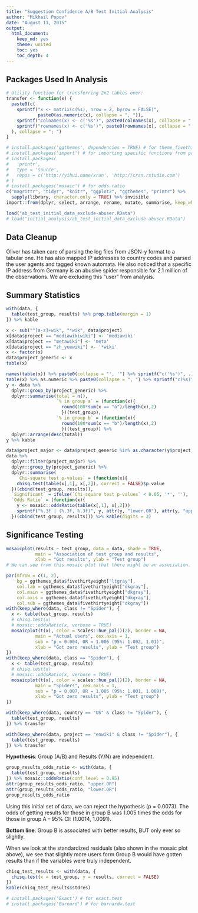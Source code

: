 ```yaml
---
title: "Suggestion Confidence A/B Test Initial Analysis"
author: "Mikhail Popov"
date: "August 11, 2015"
output:
  html_document:
    keep_md: yes
    theme: united
    toc: yes
    toc_depth: 4
---
```


## Packages Used In Analysis

```r
# Utility function for transferring 2x2 tables over:
transfer <- function(x) {
  paste0(c(
    sprintf("x <- matrix(c(%s), nrow = 2, byrow = FALSE)",
            paste0(as.numeric(x), collapse = ", ")),
    sprintf("colnames(x) <- c('%s')", paste0(colnames(x), collapse = "', '")),
    sprintf("rownames(x) <- c('%s')", paste0(rownames(x), collapse = "', '"))
  ), collapse = "; ")
}

# install.packages('ggthemes', dependencies = TRUE) # for theme_fivethirtyeight
# install.packages('import') # for importing specific functions from packages
# install.packages(
#   'printr',
#   type = 'source',
#   repos = c('http://yihui.name/xran', 'http://cran.rstudio.com')
# )
# install.packages('mosaic') # for odds.ratio
c("magrittr", "tidyr", "knitr", "ggplot2", "ggthemes", "printr") %>%
  sapply(library, character.only = TRUE) %>% invisible
import::from(dplyr, select, arrange, rename, mutate, summarise, keep_where = filter)
```

```r
load("ab_test_initial_data_exclude-abuser.RData")
# load("initial_analysis/ab_test_initial_data_exclude-abuser.RData")
```

## Data Cleanup

Oliver has taken care of parsing the log files from JSON-y format to a tabular one. He has also mapped IP addresses to country codes and parsed the user agents and tagged known automata. He also noticed that a specific IP address from Germany is an abusive spider responsible for 2.1 million of the observations. We are excluding this "user" from analysis.

## Summary Statistics

```r
with(data, {
  table(test_group, results) %>% prop.table(margin = 1)
}) %>% kable
```

```r
x <- sub("^[a-z]+wik", "*wik", data$project)
x[data$project == "mediawikiwiki"] <- 'mediawiki'
x[data$project == "metawiki"] <- 'meta'
x[data$project == "zh_yuewiki"] <- '*wiki'
x <- factor(x)
data$project_generic <- x
table(x)

names(table(x)) %>% paste0(collapse = "', '") %>% sprintf("c('%s')", .)
table(x) %>% as.numeric %>% paste0(collapse = ", ") %>% sprintf("c(%s)", .)
y <- data %>%
  dplyr::group_by(project_generic) %>%
  dplyr::summarise(total = n(),
                   `% in group a` = (function(x){
                     round(100*sum(x == "a")/length(x),2)
                     })(test_group),
                   `% in group b` = (function(x){
                     round(100*sum(x == "b")/length(x),2)
                     })(test_group)) %>%
  dplyr::arrange(desc(total))
y %>% kable

data$project_major <- data$project_generic %in% as.character(y$project_generic[y$total > 600])
data %>%
  dplyr::filter(project_major) %>%
  dplyr::group_by(project_generic) %>%
  dplyr::summarise(
    `Chi-square test p-values` = (function(x){
    chisq.test(table(x[,1], x[,2]), correct = FALSE)$p.value
  })(cbind(test_group, results)),
  `Significant` = ifelse(`Chi-square test p-values` < 0.05, '*', ''),
  `Odds Ratio` = (function(x){
    y <- mosaic::oddsRatio(table(x[,1], x[,2]))
    sprintf("%.3f | (%.3f, %.3f)", y, attr(y, "lower.OR"), attr(y, "upper.OR"))
  })(cbind(test_group, results))) %>% kable(digits = 3)
```

## Significance Testing

```r
mosaicplot(results ~ test_group, data = data, shade = TRUE,
           main = "Association of test group and results",
           xlab = "Got results", ylab = "Test group")
# We can see from this mosaic plot that there might be an association.
```

```r
par(mfrow = c(1, 2),
    bg = ggthemes_data$fivethirtyeight["ltgray"],
    col.lab = ggthemes_data$fivethirtyeight["dkgray"],
    col.main = ggthemes_data$fivethirtyeight["dkgray"],
    col.axis = ggthemes_data$fivethirtyeight["dkgray"],
    col.sub = ggthemes_data$fivethirtyeight["dkgray"])
with(keep_where(data, class != "Spider"), {
  x <- table(test_group, results)
  # chisq.test(x)
  # mosaic::oddsRatio(x, verbose = TRUE)
  mosaicplot(t(x), color = scales::hue_pal()(2), border = NA,
           main = "Actual users", cex.axis = 1,
           sub = "p = 0.004, OR = 1.006 (95%: 1.002, 1.01)",
           xlab = "Got zero results", ylab = "Test group")
})
with(keep_where(data, class == "Spider"), {
  x <- table(test_group, results)
  # chisq.test(x)
  # mosaic::oddsRatio(x, verbose = TRUE)
  mosaicplot(t(x), color = scales::hue_pal()(2), border = NA,
           main = "Spiders", cex.axis = 1,
           sub = "p = 0.007, OR = 1.005 (95%: 1.001, 1.009)",
           xlab = "Got zero results", ylab = "Test group")
})
```


```r
with(keep_where(data, country == "US" & class != "Spider"), {
  table(test_group, results)
}) %>% transfer
```

```r
with(keep_where(data, project == "enwiki" & class != "Spider"), {
  table(test_group, results)
}) %>% transfer
```

**Hypothesis**: Group (A/B) and Results (Y/N) are independent.

```r
group_results_odds_ratio <- with(data, {
  table(test_group, results)
}) %>% mosaic::oddsRatio(conf.level = 0.95)
attr(group_results_odds_ratio, "upper.OR")
attr(group_results_odds_ratio, "lower.OR")
group_results_odds_ratio
```

Using this initial set of data, we can reject the hypothesis (p = 0.0073). The odds of getting results for those in group B was 1.005 times the odds for those in group A -- 95% CI: (1.0014, 1.0091).

**Bottom line**: Group B is associated with better results, BUT only ever so slightly.

When we look at the standardized residuals (also shown in the mosaic plot above), we see that slightly more users form Group B would have gotten results than if the variables were truly independent.

```r
chisq_test_results <- with(data, {
  chisq.test(x = test_group, y = results, correct = FALSE)
})
kable(chisq_test_results$stdres)
```

```r
# install.packages('Exact') # for exact.test
# install.packages('Barnard') # for barnardw.test
```
